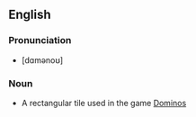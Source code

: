 ==English==

===Pronunciation===

* [dɑmənoʊ]

===Noun===

* A rectangular tile used in the game [[:wikipedia:Dominoes|Dominos]]